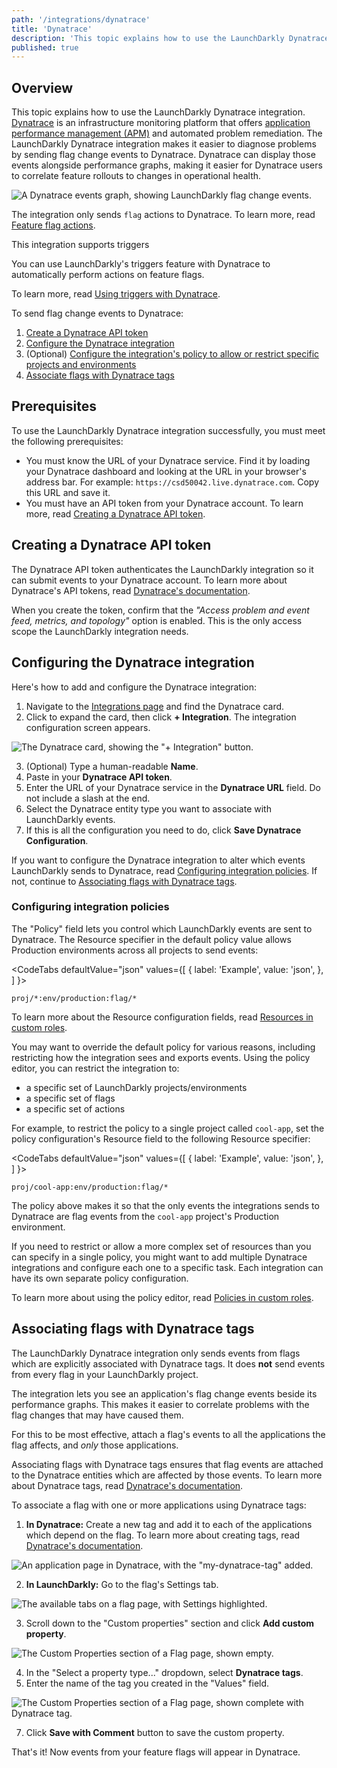 ```yaml
---
path: '/integrations/dynatrace'
title: 'Dynatrace'
description: 'This topic explains how to use the LaunchDarkly Dynatrace integration. Dynatrace is an infrastructure monitoring platform that offers application performance management (APM) and automated problem remediation.'
published: true
---
```


## Overview

This topic explains how to use the LaunchDarkly Dynatrace integration. [Dynatrace](https://dynatrace.com/) is an infrastructure monitoring platform that offers [application performance management (APM)](https://en.m.wikipedia.org/wiki/Application_performance_management) and automated problem remediation. The LaunchDarkly Dynatrace integration makes it easier to diagnose problems by sending flag change events to Dynatrace. Dynatrace can display those events alongside performance graphs, making it easier for Dynatrace users to correlate feature rollouts to changes in operational health.

![A Dynatrace events graph, showing LaunchDarkly flag change events.](../images/dynatrace-dashboard.png)

The integration only sends `flag` actions to Dynatrace. To learn more, read [Feature flag actions](/home/account-security/custom-roles/actions#feature-flags-actions).

<Callout intent="primary">
<CalloutTitle>This integration supports triggers</CalloutTitle>
<CalloutDescription>

You can use LaunchDarkly's triggers feature with Dynatrace to automatically perform actions on feature flags.

To learn more, read [Using triggers with Dynatrace](/integrations/dynatrace/triggers).

</CalloutDescription>
</Callout>

To send flag change events to Dynatrace:

1. [Create a Dynatrace API token](#creating-a-dynatrace-api-token)
2. [Configure the Dynatrace integration](#adding-and-configuring-the-dynatrace-integration)
3. (Optional) [Configure the integration's policy to allow or restrict specific projects and environments](#configuring-integration-policies)
4. [Associate flags with Dynatrace tags](#associating-flags-with-dynatrace-tags)

## Prerequisites

To use the LaunchDarkly Dynatrace integration successfully, you must meet the following prerequisites:

* You must know the URL of your Dynatrace service. Find it by loading your Dynatrace dashboard and looking at the URL in your browser's address bar. For example: `https://csd50042.live.dynatrace.com`. Copy this URL and save it.
* You must have an API token from your Dynatrace account. To learn more, read [Creating a Dynatrace API token](#creating-a-dynatrace-api-token).

## Creating a Dynatrace API token

The Dynatrace API token authenticates the LaunchDarkly integration so it can submit events to your Dynatrace account. To learn more about Dynatrace's API tokens, read [Dynatrace's documentation](https://www.dynatrace.com/support/help/extend-dynatrace/dynatrace-api/basics/dynatrace-api-authentication/).

When you create the token, confirm that the _"Access problem and event feed, metrics, and topology"_ option is enabled. This is the only access scope the LaunchDarkly integration needs.

## Configuring the Dynatrace integration

Here's how to add and configure the Dynatrace integration: 

1. Navigate to the [Integrations page](https://app.launchdarkly.com/default/integrations) and find the Dynatrace card. 
2. Click to expand the card, then click **+ Integration**. The integration configuration screen appears.

![The Dynatrace card, showing the "+ Integration" button.](../images/dynatrace-card-expanded.png)

3. (Optional) Type a human-readable **Name**.
4. Paste in your **Dynatrace API token**. 
5. Enter the URL of your Dynatrace service in the **Dynatrace URL** field. Do not include a slash at the end.
6. Select the Dynatrace entity type you want to associate with LaunchDarkly events.
7. If this is all the configuration you need to do, click **Save Dynatrace Configuration**.

If you want to configure the Dynatrace integration to alter which events LaunchDarkly sends to Dynatrace, read [Configuring integration policies](#configuring-integration-policies). If not, continue to [Associating flags with Dynatrace tags](#associating-flags-with-dynatrace-tags).

### Configuring integration policies

The "Policy" field lets you control which LaunchDarkly events are sent to Dynatrace. The Resource specifier in the default policy value allows Production environments across all projects to send events:


<CodeTabs
  defaultValue="json"
  values={[
    { label: 'Example', value: 'json', },
  ]
}>

<CodeTabItem value="json">

```text
proj/*:env/production:flag/*
```

</CodeTabItem>
</CodeTabs>

To learn more about the Resource configuration fields, read [Resources in custom roles](/home/account-security/custom-roles/resources).

You may want to override the default policy for various reasons, including restricting how the integration sees and exports events. Using the policy editor, you can restrict the integration to: 

* a specific set of LaunchDarkly projects/environments
* a specific set of flags
* a specific set of actions 

For example, to restrict the policy to a single project called `cool-app`, set the policy configuration's Resource field to the following Resource specifier: 

<CodeTabs
  defaultValue="json"
  values={[
    { label: 'Example', value: 'json', },
  ]
}>

<CodeTabItem value="json">

```text
proj/cool-app:env/production:flag/*
```

</CodeTabItem>
</CodeTabs>

The policy above makes it so that the only events the integrations sends to Dynatrace are flag events from the `cool-app` project's Production environment.

If you need to restrict or allow a more complex set of resources than you can specify in a single policy, you might want to add multiple Dynatrace integrations and configure each one to a specific task. Each integration can have its own separate policy configuration.

To learn more about using the policy editor, read [Policies in custom roles](/home/account-security/custom-roles/policies).

## Associating flags with Dynatrace tags

The LaunchDarkly Dynatrace integration only sends events from flags which are explicitly associated with Dynatrace tags. It does **not** send events from every flag in your LaunchDarkly project.

The integration lets you see an application's flag change events beside its performance graphs. This makes it easier to correlate problems with the flag changes that may have caused them.

For this to be most effective, attach a flag's events to all the applications the flag affects, and _only_ those applications.

Associating flags with Dynatrace tags ensures that flag events are attached to the Dynatrace entities which are affected by those events. To learn more about Dynatrace tags, read [Dynatrace's documentation](https://www.dynatrace.com/support/help/how-to-use-dynatrace/tags-and-metadata/setup/how-to-define-tags/).

To associate a flag with one or more applications using Dynatrace tags:

1. **In Dynatrace:** Create a new tag and add it to each of the applications which depend on the flag. To learn more about creating tags, read [Dynatrace's documentation](https://www.dynatrace.com/support/help/how-to-use-dynatrace/tags-and-metadata/setup/how-to-define-tags).

![An application page in Dynatrace, with the "my-dynatrace-tag" added.](../images/dynatrace-add-tag.png)

2. **In LaunchDarkly:** Go to the flag's Settings tab.

![The available tabs on a flag page, with Settings highlighted.](../images/dynatrace-flag-tabs.png)

3. Scroll down to the "Custom properties" section and click **Add custom property**.

![The Custom Properties section of a Flag page, shown empty.](../images/flag-settings-custom-properties-empty.png)

4. In the "Select a property type..." dropdown, select **Dynatrace tags**.
5. Enter the name of the tag you created in the "Values" field.

![The Custom Properties section of a Flag page, shown complete with Dynatrace tag.](../images/dynatrace-custom-properties-complete.png)

7. Click **Save with Comment** button to save the custom property.

That's it! Now events from your feature flags will appear in Dynatrace.
